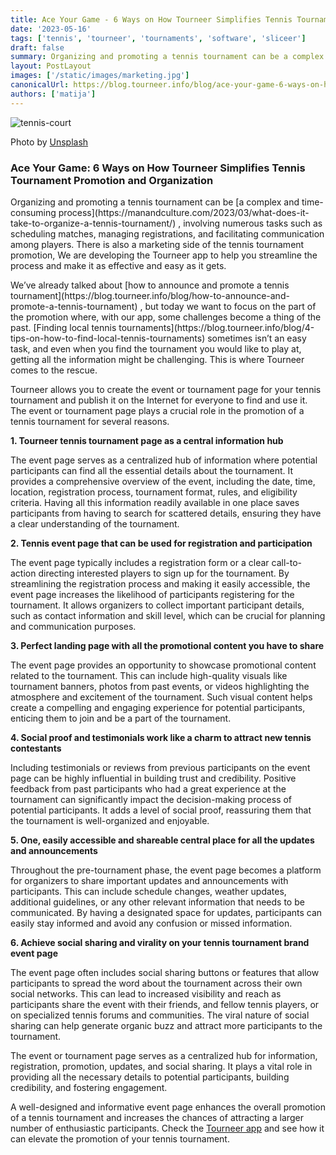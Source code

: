 ```yaml
---
title: Ace Your Game - 6 Ways on How Tourneer Simplifies Tennis Tournament Promotion and Organization
date: '2023-05-16'
tags: ['tennis', 'tourneer', 'tournaments', 'software', 'sliceer']
draft: false
summary: Organizing and promoting a tennis tournament can be a complex and time-consuming process, involving numerous tasks such as scheduling matches, managing registrations, and facilitating communication among players
layout: PostLayout
images: ['/static/images/marketing.jpg']
canonicalUrl: https://blog.tourneer.info/blog/ace-your-game-6-ways-on-how-tourneer-simplifies-tennis-tournament-promotion-and-organization
authors: ['matija']
---
```


![tennis-court](/static/images/marketing.jpg)

Photo by [Unsplash](https://unsplash.com/@storyfuel?utm_source=unsplash&utm_medium=referral&utm_content=creditCopyText)

### Ace Your Game: 6 Ways on How Tourneer Simplifies Tennis Tournament Promotion and Organization

<p>
  Organizing and promoting a tennis tournament can be [a complex and time-consuming
  process](https://manandculture.com/2023/03/what-does-it-take-to-organize-a-tennis-tournament/) ,
  involving numerous tasks such as scheduling matches, managing registrations, and facilitating
  communication among players. There is also a marketing side of the tennis tournament promotion, We
  are developing the Tourneer app to help you streamline the process and make it as effective and
  easy as it gets.
</p>

<p>
  We’ve already talked about [how to announce and promote a tennis
  tournament](https://blog.tourneer.info/blog/how-to-announce-and-promote-a-tennis-tournament) , but
  today we want to focus on the part of the promotion where, with our app, some challenges become a
  thing of the past. [Finding local tennis
  tournaments](https://blog.tourneer.info/blog/4-tips-on-how-to-find-local-tennis-tournaments)
  sometimes isn’t an easy task, and even when you find the tournament you would like to play at,
  getting all the information might be challenging. This is where Tourneer comes to the rescue.
</p>
<p>
  Tourneer allows you to create the event or tournament page for your tennis tournament and publish
  it on the Internet for everyone to find and use it. The event or tournament page plays a crucial
  role in the promotion of a tennis tournament for several reasons.
</p>
<strong>1. Tourneer tennis tournament page as a central information hub</strong>

The event page serves as a centralized hub of information where potential participants can find all the essential details about the tournament. It provides a comprehensive overview of the event, including the date, time, location, registration process, tournament format, rules, and eligibility criteria. Having all this information readily available in one place saves participants from having to search for scattered details, ensuring they have a clear understanding of the tournament.

<strong>2. Tennis event page that can be used for registration and participation</strong>

The event page typically includes a registration form or a clear call-to-action directing interested players to sign up for the tournament. By streamlining the registration process and making it easily accessible, the event page increases the likelihood of participants registering for the tournament. It allows organizers to collect important participant details, such as contact information and skill level, which can be crucial for planning and communication purposes.

<strong>3. Perfect landing page with all the promotional content you have to share</strong>

The event page provides an opportunity to showcase promotional content related to the tournament. This can include high-quality visuals like tournament banners, photos from past events, or videos highlighting the atmosphere and excitement of the tournament. Such visual content helps create a compelling and engaging experience for potential participants, enticing them to join and be a part of the tournament.

<strong>
  4. Social proof and testimonials work like a charm to attract new tennis contestants
</strong>

Including testimonials or reviews from previous participants on the event page can be highly influential in building trust and credibility. Positive feedback from past participants who had a great experience at the tournament can significantly impact the decision-making process of potential participants. It adds a level of social proof, reassuring them that the tournament is well-organized and enjoyable.

<strong>
  5. One, easily accessible and shareable central place for all the updates and announcements
</strong>

Throughout the pre-tournament phase, the event page becomes a platform for organizers to share important updates and announcements with participants. This can include schedule changes, weather updates, additional guidelines, or any other relevant information that needs to be communicated. By having a designated space for updates, participants can easily stay informed and avoid any confusion or missed information.

<strong>6. Achieve social sharing and virality on your tennis tournament brand event page</strong>

The event page often includes social sharing buttons or features that allow participants to spread the word about the tournament across their own social networks. This can lead to increased visibility and reach as participants share the event with their friends, and fellow tennis players, or on specialized tennis forums and communities. The viral nature of social sharing can help generate organic buzz and attract more participants to the tournament.

The event or tournament page serves as a centralized hub for information, registration, promotion, updates, and social sharing. It plays a vital role in providing all the necessary details to potential participants, building credibility, and fostering engagement.

A well-designed and informative event page enhances the overall promotion of a tennis tournament and increases the chances of attracting a larger number of enthusiastic participants. Check the [Tourneer app](https://www.tourneer.info/) and see how it can elevate the promotion of your tennis tournament.
